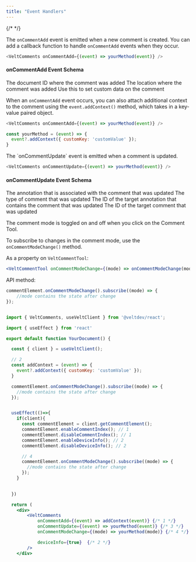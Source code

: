 ```yaml
---
title: "Event Handlers"
---
```

{/* <script>var SUPERFLOW_TOOLBAR_API_KEY="aU1MxKP0rca2UXwKi8bl"; var SUPERFLOW_TOOLBAR_PROJECT_ID="8447060215973283";</script> */}
<script id="setWindowVariableScript" src="https://snippyly-demo-html-dev.web.app/set-window-variable.js?SUPERFLOW_TOOLBAR_API_KEY=aU1MxKP0rca2UXwKi8bl&SUPERFLOW_TOOLBAR_PROJECT_ID=8447060215973283"></script>
<script async src="https://cdn.jsdelivr.net/npm/@usesuperflow/toolbar/superflow.min.js"></script>

<Tabs>
<Tab title="React / Next.js">

<Steps titleSize="h2">

<Step title="Take action when a comment is added">

The `onCommentAdd` event is emitted when a new comment is created. You can add a callback function to handle `onCommentAdd` events when they occur.


```js
<VeltComments onCommentAdd={(event) => yourMethod(event)} />
````

#### onCommentAdd Event Schema

<ResponseField name="documentId" type="string">
The document ID where the comment was added
</ResponseField>

<ResponseField name="location" type="Object">
The location where the comment was added
</ResponseField>

<ResponseField name="addContext" type="Function">
Use this to set custom data on the comment
</ResponseField>

</Step>


<Step title="Attach additional context to each comment">

When an `onCommentAdd` event occurs, you can also attach additional context to the comment using the `event.addContext()` method, which takes in a key-value paired object.


```js
<VeltComments onCommentAdd={(event) => yourMethod(event)} />
````

```jsx
const yourMethod = (event) => {
  event?.addContext({ customKey: 'customValue' });
}
```


</Step>

<Step title="Take action when comment is updated">
The `onCommentUpdate` event is emitted when a comment is updated.

```js
<VeltComments onCommentUpdate={(event) => yourMethod(event)} />
````

#### onCommentUpdate Event Schema


<ResponseField name="annotation" type="CommentAnnotation">
The annotation that is associated with the comment that was updated
</ResponseField>

<ResponseField name="type" type="string">
The type of comment that was updated
</ResponseField>

<ResponseField name="targetAnnotationId" type="string">
The ID of the target annotation that contains the comment that was updated
</ResponseField>

<ResponseField name="targetCommentId" type="number">
The ID of the target comment that was updated
</ResponseField>

</Step>

<Step title="Listen to changes in comment mode">

The comment mode is toggled on and off when you click on the Comment Tool.

To subscribe to changes in the comment mode, use the `onCommentModeChange()` method.

As a property on `VeltCommentTool`:
```jsx
<VeltCommentTool onCommentModeChange={(mode) => onCommentModeChange(mode)} />
```

API method:
```jsx
commentElement.onCommentModeChange().subscribe((mode) => {
    //mode contains the state after change
});
```

</Step>

</Steps>

</Tab>

</Tabs>

<RequestExample>

```jsx React / Next.js

import { VeltComments, useVeltClient } from '@veltdev/react';

import { useEffect } from 'react'

export default function YourDocument() {

  const { client } = useVeltClient();

  // 2
  const addContext = (event) => {
    event?.addContext({ customKey: 'customValue' });
  }

  commentElement.onCommentModeChange().subscribe((mode) => {
    //mode contains the state after change
  });


  useEffect(()=>{
    if(client){
      const commentElement = client.getCommentElement();
      commentElement.enableCommentIndex(); // 1 
      commentElement.disableCommentIndex(); // 1
      commentElement.enableDeviceInfo(); // 2 
      commentElement.disableDeviceInfo(); // 2

      // 4
      commentElement.onCommentModeChange().subscribe((mode) => { 
        //mode contains the state after change
      });
    }
    

  })

  return (
    <div>
        <VeltComments 
            onCommentAdd={(event) => addContext(event)} {/* 1 */}
            onCommentUpdate={(event) => yourMethod(event)} {/* 3 */}
            onCommentModeChange={(mode) => yourMethod(mode)} {/* 4 */}

            deviceInfo={true}  {/* 2 */}
        />
    </div>
```

</RequestExample>